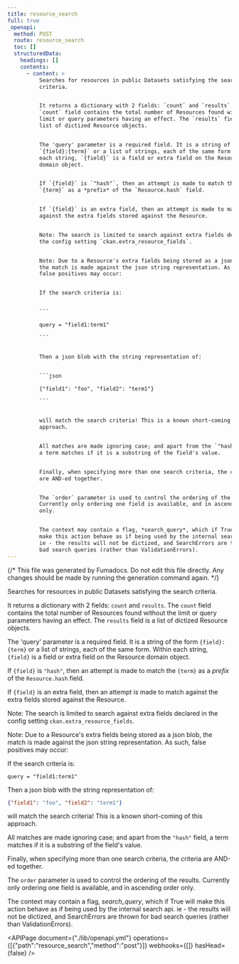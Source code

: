 ```yaml
---
title: resource_search
full: true
_openapi:
  method: POST
  route: resource_search
  toc: []
  structuredData:
    headings: []
    contents:
      - content: >
          Searches for resources in public Datasets satisfying the search
          criteria.


          It returns a dictionary with 2 fields: `count` and `results`. The
          `count` field contains the total number of Resources found without the
          limit or query parameters having an effect. The `results` field is a
          list of dictized Resource objects.


          The 'query' parameter is a required field. It is a string of the form
          `{field}:{term}` or a list of strings, each of the same form. Within
          each string, `{field}` is a field or extra field on the Resource
          domain object.


          If `{field}` is `"hash"`, then an attempt is made to match the
          `{term}` as a *prefix* of the `Resource.hash` field.


          If `{field}` is an extra field, then an attempt is made to match
          against the extra fields stored against the Resource.


          Note: The search is limited to search against extra fields declared in
          the config setting `ckan.extra_resource_fields`.


          Note: Due to a Resource's extra fields being stored as a json blob,
          the match is made against the json string representation. As such,
          false positives may occur:


          If the search criteria is:


          ```

          query = "field1:term1"

          ```


          Then a json blob with the string representation of:


          ```json

          {"field1": "foo", "field2": "term1"}

          ```


          will match the search criteria! This is a known short-coming of this
          approach.


          All matches are made ignoring case; and apart from the `"hash"` field,
          a term matches if it is a substring of the field's value.


          Finally, when specifying more than one search criteria, the criteria
          are AND-ed together.


          The `order` parameter is used to control the ordering of the results.
          Currently only ordering one field is available, and in ascending order
          only.


          The context may contain a flag, *search_query*, which if True will
          make this action behave as if being used by the internal search api.
          ie - the results will not be dictized, and SearchErrors are thrown for
          bad search queries (rather than ValidationErrors).
---
```


{/* This file was generated by Fumadocs. Do not edit this file directly. Any changes should be made by running the generation command again. */}

Searches for resources in public Datasets satisfying the search criteria.

It returns a dictionary with 2 fields: `count` and `results`. The `count` field contains the total number of Resources found without the limit or query parameters having an effect. The `results` field is a list of dictized Resource objects.

The 'query' parameter is a required field. It is a string of the form `{field}:{term}` or a list of strings, each of the same form. Within each string, `{field}` is a field or extra field on the Resource domain object.

If `{field}` is `"hash"`, then an attempt is made to match the `{term}` as a *prefix* of the `Resource.hash` field.

If `{field}` is an extra field, then an attempt is made to match against the extra fields stored against the Resource.

Note: The search is limited to search against extra fields declared in the config setting `ckan.extra_resource_fields`.

Note: Due to a Resource's extra fields being stored as a json blob, the match is made against the json string representation. As such, false positives may occur:

If the search criteria is:

```
query = "field1:term1"
```

Then a json blob with the string representation of:

```json
{"field1": "foo", "field2": "term1"}
```

will match the search criteria! This is a known short-coming of this approach.

All matches are made ignoring case; and apart from the `"hash"` field, a term matches if it is a substring of the field's value.

Finally, when specifying more than one search criteria, the criteria are AND-ed together.

The `order` parameter is used to control the ordering of the results. Currently only ordering one field is available, and in ascending order only.

The context may contain a flag, *search_query*, which if True will make this action behave as if being used by the internal search api. ie - the results will not be dictized, and SearchErrors are thrown for bad search queries (rather than ValidationErrors).


<APIPage document={"./lib/openapi.yml"} operations={[{"path":"resource_search","method":"post"}]} webhooks={[]} hasHead={false} />